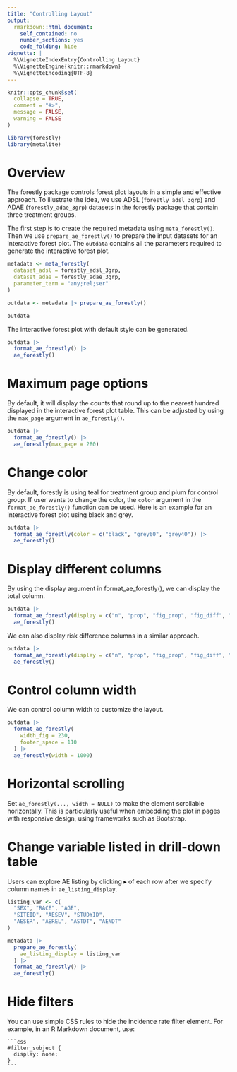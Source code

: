 ```yaml
---
title: "Controlling Layout"
output:
  rmarkdown::html_document:
    self_contained: no
    number_sections: yes
    code_folding: hide
vignette: |
  %\VignetteIndexEntry{Controlling Layout}
  %\VignetteEngine{knitr::rmarkdown}
  %\VignetteEncoding{UTF-8}
---
```


```r
knitr::opts_chunk$set(
  collapse = TRUE,
  comment = "#>",
  message = FALSE,
  warning = FALSE
)
```

```r
library(forestly)
library(metalite)
```

# Overview

The forestly package controls forest plot layouts in a simple and effective approach.
To illustrate the idea, we use ADSL (`forestly_adsl_3grp`) and
ADAE (`forestly_adae_3grp`) datasets in the forestly package
that contain three treatment groups.

The first step is to create the required metadata using `meta_forestly()`.
Then we use `prepare_ae_forestly()` to prepare the input datasets for an interactive forest plot.
The `outdata` contains all the parameters required to generate the interactive forest plot.

```r
metadata <- meta_forestly(
  dataset_adsl = forestly_adsl_3grp,
  dataset_adae = forestly_adae_3grp,
  parameter_term = "any;rel;ser"
)

outdata <- metadata |> prepare_ae_forestly()

outdata
```

The interactive forest plot with default style can be generated.

```r
outdata |>
  format_ae_forestly() |>
  ae_forestly()
```

# Maximum page options

By default, it will display the counts that round up to the nearest hundred displayed in the interactive forest plot table.
This can be adjusted by using the `max_page` argument in `ae_forestly()`.

```r
outdata |>
  format_ae_forestly() |>
  ae_forestly(max_page = 280)
```

# Change color

By default, forestly is using teal for treatment group and plum for control group.
If user wants to change the color,
the `color` argument in the `format_ae_forestly()` function can be used.
Here is an example for an interactive forest plot using black and grey.

```r
outdata |>
  format_ae_forestly(color = c("black", "grey60", "grey40")) |>
  ae_forestly()
```

# Display different columns

By using the display argument in format_ae_forestly(), we can display the total column.

```r
outdata |>
  format_ae_forestly(display = c("n", "prop", "fig_prop", "fig_diff", "total")) |>
  ae_forestly()
```

We can also display risk difference columns in a similar approach.

```r
outdata |>
  format_ae_forestly(display = c("n", "prop", "fig_prop", "fig_diff", "diff")) |>
  ae_forestly()
```

# Control column width

We can control column width to customize the layout.

```r
outdata |>
  format_ae_forestly(
    width_fig = 230,
    footer_space = 110
  ) |>
  ae_forestly(width = 1000)
```

# Horizontal scrolling

Set `ae_forestly(..., width = NULL)` to make the element scrollable horizontally.
This is particularly useful when embedding the plot in pages with responsive
design, using frameworks such as Bootstrap.

# Change variable listed in drill-down table

Users can explore AE listing by clicking $\blacktriangleright$ of each row
after we specify column names in `ae_listing_display`.

```r
listing_var <- c(
  "SEX", "RACE", "AGE",
  "SITEID", "AESEV", "STUDYID",
  "AESER", "AEREL", "ASTDT", "AENDT"
)

metadata |>
  prepare_ae_forestly(
    ae_listing_display = listing_var
  ) |>
  format_ae_forestly() |>
  ae_forestly()
```

# Hide filters

You can use simple CSS rules to hide the incidence rate filter element.
For example, in an R Markdown document, use:

````verbatim
```css
#filter_subject {
  display: none;
}
```
````

